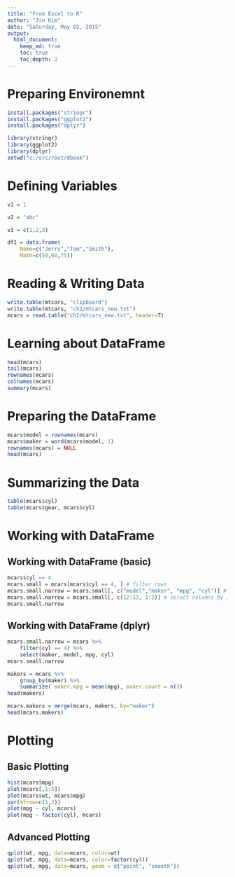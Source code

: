 ```yaml
---
title: "From Excel to R"
author: "Jin Kim"
date: "Saturday, May 02, 2015"
output:
  html_document:
    keep_md: true
    toc: true
    toc_depth: 2
---
```

# Preparing Environemnt

```r
install.packages("stringr")
install.packages("ggplot2")
install.packages("dplyr")
```

```r
library(stringr)
library(ggplot2)
library(dplyr)
setwd("c:/src/root/dbook")
```


# Defining Variables

```r
v1 = 1

v2 = "abc"

v3 = c(1,2,3)

df1 = data.frame(
	Name=c("Jerry","Tom","Smith"),
	Math=c(50,60,75))
```

# Reading & Writing Data

```r
write.table(mtcars, "clipboard")
write.table(mtcars, "ch2/mtcars_new.txt")
mcars = read.table("ch2/mtcars_new.txt", header=T)
```


# Learning about DataFrame

```r
head(mcars)
tail(mcars)
rownames(mcars)
colnames(mcars)
summary(mcars)
```

# Preparing the DataFrame

```r
mcars$model = rownames(mcars)
mcars$maker = word(mcars$model, 1)
rownames(mcars) = NULL
head(mcars)
```

# Summarizing the Data

```r
table(mcars$cyl)
table(mcars$gear, mcars$cyl)
```

# Working with DataFrame
## Working with DataFrame (basic)

```r
mcars$cyl == 4
mcars.small = mcars[mcars$cyl == 4, ] # filter rows
mcars.small.narrow = mcars.small[, c("model","maker", "mpg", "cyl")] # select columns by name
mcars.small.narrow = mcars.small[, c(12:13, 1:2)] # select columns by index
mcars.small.narrow
```

## Working with DataFrame (dplyr)

```r
mcars.small.narrow = mcars %>% 
	filter(cyl == 4) %>% 
	select(maker, model, mpg, cyl)
mcars.small.narrow

makers = mcars %>% 
	group_by(maker) %>% 
	summarize( maker.mpg = mean(mpg), maker.count = n())
head(makers)

mcars.makers = merge(mcars, makers, by="maker")
head(mcars.makers)
```

# Plotting
## Basic Plotting
```r
hist(mcars$mpg)
plot(mcars[,1:5])
plot(mcars$wt, mcars$mpg)
par(mfrow=c(1,2))
plot(mpg ~ cyl, mcars)
plot(mpg ~ factor(cyl), mcars)
```

## Advanced Plotting
```r
qplot(wt, mpg, data=mcars, color=wt)
qplot(wt, mpg, data=mcars, color=factor(cyl))
qplot(wt, mpg, data=mcars, geom = c("point", "smooth"))
```

